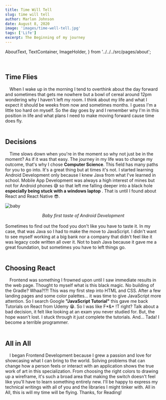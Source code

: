 ```yaml
---
title: Time Will Tell
slug: time will tell
author: Marlon Johnson
date: August 8, 2020
image: 'images/time-well-tell.jpg'
tags: ['Life']
excerpt: The Beginning of my journey
---
```


  AboutText,
  TextContainer,
  ImageHolder,
} from '../../../src/pages/about';

<br />

## Time Flies

<div>
  <AboutText>
    &emsp;When I wake up in the morning I tend to overthink about the day
    forward and sometimes that gets me nowhere but a bowl of cereal around 12pm
    wondering why I haven't left my room. I think about my life and what I
    expect it should be weeks from now and sometimes months. I guess I'm a
    little too hard on myself. So the day goes by and I remember why I'm in this
    position in life and what plans I need to make moving forward cause time
    does fly.
  </AboutText>
</div>
<br />

## Decisions

<div>
  <AboutText>
    &emsp;Time slows down when you're in the moment so why not just be in the
    moment? As if it was that easy. The journey in my life was to change my
    outcome, that's why I chose <b>Computer Science</b>. This field has many
    paths for you to go into. It's a great thing but at times it's not. I
    started learning Android Development only because I knew Java from what I've
    learned in school. Mobile App Development was always a high interest of mines but not
    for Android phones 😅 so that left me falling deeper into a black hole <b> especially being stuck with a windows laptop </b>. That
    is until I found about React and React Native 😎.
  </AboutText>
</div>
    
<div style={{textAlign: 'center', marginRight: "auto", marginLeft: "auto", width: "300"}}>

![baby](https://media1.tenor.com/images/2286e43afda9be7a3def9919ccb7698b/tenor.gif?itemid=4395809)
<figcaption style="box-sizing: border-box;
  font-style: italic;
  margin: 0;
  text-align: center;">Baby first taste of Android Development</figcaption>
</div>


<br />
<div>
  <AboutText>
    Sometimes to find out the food you don't like you have to taste it. In my case, that was Java so I had to make the move to JavaScript.
    I didn't want to see myself working at a big bank nor a company that didn't feel like it was legacy code written all over it. Not to bash Java because it gave me a great foundation, but sometimes you have to left things go.
  </AboutText>
</div>
<br />


## Choosing React

<div>
  <AboutText>
    &emsp;Frontend was something I frowned upon until I saw immediate results in the web page. Thought to myself  what is this black magic. No building of the Gradle? Whaa?!?! This was my first step into HTML and CSS. After a few landing pages and some color palettes... it was time to give JavaScript more attention.
    So I search Google <b>&quot;JavaScript Tutorial&quot;</b> this gave me back Tutorials on React from Udemy 😁. So I was like F*&* !T right? Talk about a bad decision, it felt like looking at an exam you never studied for. But, the hope wasn't lost. I stuck through it just complete the tutorials. And... Tada! I become a terrible programmer. 
  </AboutText>
</div>
<br />

## All in All

<div>
  <AboutText>
    &emsp;I began Frontend Development because I grew a passion and love for showcasing what I can bring to the world. Solving problems that can change how a person feels or interact with an application shows the true work of art in this specialization. From choosing the right colors to drawing up a wireframe, it's such a broad area that making the switch doesn't feel like you'll have to learn something entirely new. I'll be happy to express my technical writings with all of you and the libraries I might tinker with. All in All, this is will my time will be flying. Thanks, for Reading!
  </AboutText>
</div>
